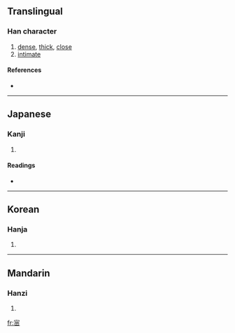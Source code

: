 {{also|密}}
==Translingual==

===Han character===
{{Han char|rn=40|rad=宀|as=07|sn=10|four=|canj=十水金山 (JECU)}}

# [[dense]], [[thick]], [[close]]
# [[intimate]]

====References====
* {{Han ref|kx=0287.101|dkj=07190|hdz=20936.040|uh=5BBB|ud=23483}}

----

==Japanese==

===Kanji===
{{ja-kanji|grade=|rs=宀07}}

# {{defn|Japanese}}

====Readings====
* {{ja-readings|on=[[みつ]] (mitsu)|kun=[[しげし]] (shigeshi), [[ひそか]] (hisoka), [[ひそかに]] (hisokani)}}

----

==Korean==

===Hanja===
{{ko-hanja|hangeul=밀|rv=mil|mr=mil}}

# {{defn|Korean}}

----

==Mandarin==

===Hanzi===
{{cmn-hanzi|pin=[[mì]] ([[mi4]])|wg=mi<sup>4</sup>}}

# {{defn|Mandarin}}

[[fr:宻]]